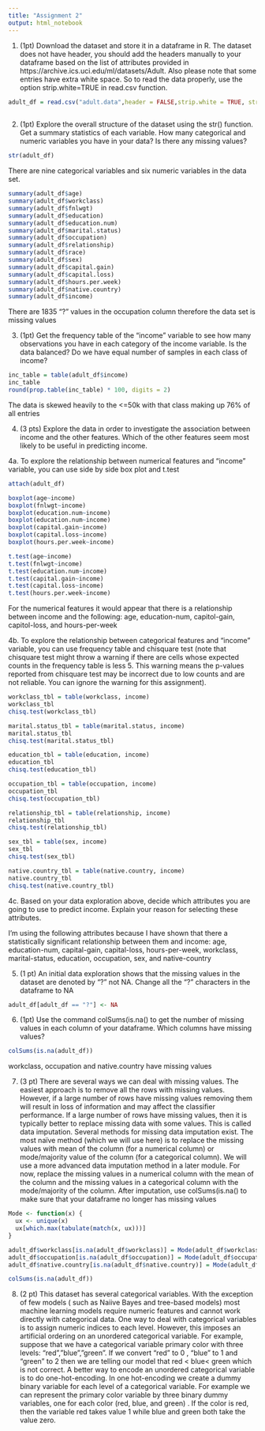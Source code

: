 ```yaml
---
title: "Assignment 2"
output: html_notebook
---
```


1. (1pt) Download the dataset and store it in a dataframe in R. The dataset does not have header, you should
add the headers manually to your dataframe based on the list of attributes provided in
https://archive.ics.uci.edu/ml/datasets/Adult. Also please note that some entries have extra white space. So
to read the data properly, use the option strip.white=TRUE in read.csv function.

```r
adult_df = read.csv("adult.data",header = FALSE,strip.white = TRUE, stringsAsFactors = TRUE,col.names = c("age","workclass","fnlwgt","education","education-num","marital-status","occupation",
                                                                                "relationship","race","sex","capital-gain","capital-loss","hours-per-week","native-country","income"))
```
2. (1pt) Explore the overall structure of the dataset using the str() function. Get a summary statistics of each
variable. How many categorical and numeric variables you have in your data? Is there any missing values?

```r
str(adult_df)
```

There are nine categorical variables and six numeric variables in the data set. 

```r
summary(adult_df$age)
summary(adult_df$workclass)
summary(adult_df$fnlwgt)
summary(adult_df$education)
summary(adult_df$education.num)
summary(adult_df$marital.status)
summary(adult_df$occupation)
summary(adult_df$relationship)
summary(adult_df$race)
summary(adult_df$sex)
summary(adult_df$capital.gain)
summary(adult_df$capital.loss)
summary(adult_df$hours.per.week)
summary(adult_df$native.country)
summary(adult_df$income)
```

There are 1835 "?" values in the occupation column therefore the data set is missing values

3. (1pt) Get the frequency table of the “income” variable to see how many observations you have in each category of the income variable. Is the data balanced? Do we have equal number of samples in each class of income?
```r
inc_table = table(adult_df$income)
inc_table
round(prop.table(inc_table) * 100, digits = 2)
```
The data is skewed heavily to the <=50k with that class making up 76% of all entries

4. (3 pts) Explore the data in order to investigate the association between income and the other features. Which of the other features seem most likely to be useful in predicting income.

4a. To explore the relationship between numerical features and “income” variable, you can use side by side box plot and t.test
```r
attach(adult_df)
```
```r
boxplot(age~income)
boxplot(fnlwgt~income)
boxplot(education.num~income)
boxplot(education.num~income)
boxplot(capital.gain~income)
boxplot(capital.loss~income)
boxplot(hours.per.week~income)
```
```r
t.test(age~income)
t.test(fnlwgt~income)
t.test(education.num~income)
t.test(capital.gain~income)
t.test(capital.loss~income)
t.test(hours.per.week~income)
```

For the numerical features it would appear that there is a relationship between income and the following: age, education-num, capitol-gain, capitol-loss, and hours-per-week

4b. To explore the relationship between categorical features and “income” variable, you can use frequency table and chisquare test (note that chisquare test might throw a warning if there are cells whose expected counts in the frequency table is less 5. This warning means the p-values reported from chisquare test may be incorrect due to low counts and are not reliable. You can ignore the warning for this assignment).

```r
workclass_tbl = table(workclass, income)
workclass_tbl
chisq.test(workclass_tbl)

marital.status_tbl = table(marital.status, income)
marital.status_tbl
chisq.test(marital.status_tbl)

education_tbl = table(education, income)
education_tbl
chisq.test(education_tbl)

occupation_tbl = table(occupation, income)
occupation_tbl
chisq.test(occupation_tbl)

relationship_tbl = table(relationship, income)
relationship_tbl
chisq.test(relationship_tbl)

sex_tbl = table(sex, income)
sex_tbl
chisq.test(sex_tbl)

native.country_tbl = table(native.country, income)
native.country_tbl
chisq.test(native.country_tbl)
```

4c.  Based on your data exploration above, decide which attributes you are going to use to predict income.
Explain your reason for selecting these attributes.

I'm using the following attributes because I have shown that there a statistically significant relationship between them and income: age, education-num, capital-gain, capital-loss, hours-per-week, workclass, marital-status, education, occupation, sex, and native-country

5. (1 pt) An initial data exploration shows that the missing values in the dataset are denoted by “?” not
NA. Change all the “?” characters in the dataframe to NA

```r
adult_df[adult_df == "?"] <- NA
```

6. (1pt) Use the command colSums(is.na(<your dataframe>) to get the number of missing values in each
column of your dataframe. Which columns have missing values?

```r
colSums(is.na(adult_df))
```
workclass, occupation and native.country have missing values

7. (3 pt) There are several ways we can deal with missing values. The easiest approach is to remove all the
rows with missing values. However, if a large number of rows have missing values removing them will
result in loss of information and may affect the classifier performance. If a large number of rows have
missing values, then it is typically better to replace missing data with some values. This is called data
imputation. Several methods for missing data imputation exist. The most naïve method (which we will use
here) is to replace the missing values with mean of the column (for a numerical column) or mode/majority
value of the column (for a categorical column). We will use a more advanced data imputation method in a
later module. For now, replace the missing values in a numerical column with the mean of the column and
the missing values in a categorical column with the mode/majority of the column. After imputation, use
colSums(is.na(<your dataframe>) to make sure that your dataframe no longer has missing values

```r
Mode <- function(x) {
  ux <- unique(x)
  ux[which.max(tabulate(match(x, ux)))]
}
```
```r
adult_df$workclass[is.na(adult_df$workclass)] = Mode(adult_df$workclass)
adult_df$occupation[is.na(adult_df$occupation)] = Mode(adult_df$occupation)
adult_df$native.country[is.na(adult_df$native.country)] = Mode(adult_df$native.country)
```
```r
colSums(is.na(adult_df))
```

8. (2 pt) This dataset has several categorical variables. With the exception of few models ( such as Naiive Bayes and tree-based models) most machine learning models require numeric features and cannot work directly with categorical data. One way to deal with categorical variables is to assign numeric indices to each level. However, this imposes an artificial ordering on an unordered categorical variable. For example, suppose that we have a categorical variable primary color with three levels: “red”,”blue”,”green”. If we convert “red” to 0 , “blue” to 1 and “green” to 2 then we are telling our model that red < blue< green which is not correct. A better way to encode an unordered categorical variable is to do one-hot-encoding. In one hot-encoding we create a dummy binary variable for each level of a categorical variable. For example we can represent the primary color variable by three binary dummy variables, one for each color (red, blue, and green) . If the color is red, then the variable red takes value 1 while blue and green both take the value zero.































